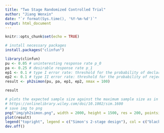 ```yaml
---
title: "Two Stage Randomized Controlled Trial"
author: "Jiang Wenxin"
date: "`r format(Sys.time(), '%Y-%m-%d')`"
output: html_document
---
```


```r
knitr::opts_chunk$set(echo = TRUE)
```

```r
# install necessary packages
install.packages("clinfun")
```

```r
library(clinfun)
pu <- 0.05 # uninteresting response rate p_0
pa <- 0.25 # desirable response rate p_1
ep1 <- 0.1 # type I error rate: threshold for the probability of declaring drug desirable under pu
ep2 <- 0.1 # type II error rate: threshold for the probability of rejecting drug under pa
result <- ph2simon(pu, pa, ep1, ep2, nmax = 100)
```

```r
result
```

```r
# plots the expected sample size against the maximum sample size as in Jung et al., 2001
# https://onlinelibrary.wiley.com/doi/10.1002/sim.1600
# save img to png
png("img/ph2simon.png", width = 2000, height = 1500, res = 200, pointsize = 18)
plot(result)
legend("topright", legend = c("Simon's 2-stage design"), col = c("black"), lty = 1)
dev.off()
```

```r
```

